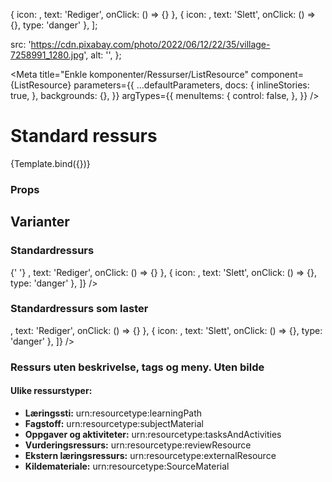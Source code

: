

  { icon: <Pencil />, text: 'Rediger', onClick: () => {} },
  { icon: <DeleteForever />, text: 'Slett', onClick: () => {}, type: 'danger' },
];



  src: 'https://cdn.pixabay.com/photo/2022/06/12/22/35/village-7258991_1280.jpg',
  alt: '',
};

<Meta
  title="Enkle komponenter/Ressurser/ListResource"
  component={ListResource}
  parameters={{
    ...defaultParameters,
    docs: {
      inlineStories: true,
    },
    backgrounds: {},
  }}
  argTypes={{
    menuItems: {
      control: false,
    },
  }}
/>


# Standard ressurs

<Canvas>
  <Story
    name="ListResource"
    args={{
      id: '1234',
      link: '',
      title: 'Tittel til ressurs',
      resourceImage: {
        src: '',
        alt: '',
      },
      resourceTypes: [{ id: 'urn:resourcetype:learningPath', name: 'Læringssti' }],
      tags: tags,
      menuItems: menuItems,
    }}>
    {Template.bind({})}
  </Story>
</Canvas>

### Props

<ArgsTable story="ListResource" />

## Varianter

### Standardressurs

<Canvas>
  <BrowserRouter>
    {' '}
    <ListResource
      id={'b572358d-0807-4594-bd37-b2bc52d2a6b6'}
      key={'defaultResource'}
      title="Titler kan også kuttes av"
      resourceTypes={resourceType}
      tags={['veldiglangtag', 'kjempelangtag', 'tag3medrartnavn', 'matte', 'matematikk']}
      description={'En helt vanlig beskrivelse.'}
      resourceImage={resourceImage}
      link={''}
      menuItems={[
        { icon: <Pencil />, text: 'Rediger', onClick: () => {} },
        { icon: <DeleteForever />, text: 'Slett', onClick: () => {}, type: 'danger' },
      ]}
    />
  </BrowserRouter>
</Canvas>

### Standardressurs som laster

<Canvas>
  <BrowserRouter>
    <ListResource
      isLoading
      id={'b572358d-0807-4594-bd37-b2bc52d2a6b6'}
      key={'defaultResource'}
      title="Titler kan også kuttes av"
      resourceTypes={resourceType}
      tags={['veldiglangtag', 'kjempelangtag', 'tag3medrartnavn', 'matte', 'matematikk']}
      description={'En helt vanlig beskrivelse.'}
      resourceImage={resourceImage}
      link={''}
      menuItems={[
        { icon: <Pencil />, text: 'Rediger', onClick: () => {} },
        { icon: <DeleteForever />, text: 'Slett', onClick: () => {}, type: 'danger' },
      ]}
    />
  </BrowserRouter>
</Canvas>

### Ressurs uten beskrivelse, tags og meny. Uten bilde

<Canvas>
  <BrowserRouter>
    <ListResourceWrapper>
      <ListResource
        id={'1c9e14ac-b734-4d8e-a2d6-5b37051d65d4'}
        key={'minimalResource'}
        title="Minimal ressurs"
        resourceTypes={[{ id: 'urn:resourcetype:learningPath', name: 'Læringssti' }]}
        resourceImage={{
          src: '',
          alt: '',
        }}
        link={''}
      />
    </ListResourceWrapper>
    <ListResourceWrapper>
      <ListResource
        id={'1c9e14ac-b734-4d8e-a2d6-5b37051d65d4'}
        key={'minimalResource'}
        title="Minimal ressurs"
        resourceTypes={[{ id: 'urn:resourcetype:subjectMaterial', name: 'Fagstoff' }]}
        resourceImage={{
          src: '',
          alt: '',
        }}
        link={''}
      />
    </ListResourceWrapper>
    <ListResourceWrapper>
      <ListResource
        id={'1c9e14ac-b734-4d8e-a2d6-5b37051d65d4'}
        key={'minimalResource'}
        title="Minimal ressurs"
        resourceTypes={[{ id: 'urn:resourcetype:tasksAndActivities', name: 'Oppgaver og aktiviteter' }]}
        resourceImage={{
          src: '',
          alt: '',
        }}
        link={''}
      />
    </ListResourceWrapper>
    <ListResourceWrapper>
      <ListResource
        id={'1c9e14ac-b734-4d8e-a2d6-5b37051d65d4'}
        key={'minimalResource'}
        title="Minimal ressurs"
        resourceTypes={[{ id: 'urn:resourcetype:reviewResource', name: 'Vurderingsressurs' }]}
        resourceImage={{
          src: '',
          alt: '',
        }}
        link={''}
      />
    </ListResourceWrapper>
    <ListResourceWrapper>
      <ListResource
        id={'1c9e14ac-b734-4d8e-a2d6-5b37051d65d4'}
        key={'minimalResource'}
        title="Minimal ressurs"
        resourceTypes={[{ id: 'urn:resourcetype:externalResource', name: 'Ekstern læringsressurs' }]}
        resourceImage={{
          src: '',
          alt: '',
        }}
        link={''}
      />
    </ListResourceWrapper>
    <ListResourceWrapper>
      <ListResource
        id={'1c9e14ac-b734-4d8e-a2d6-5b37051d65d4'}
        key={'minimalResource'}
        title="Minimal ressurs"
        resourceTypes={[{ id: 'urn:resourcetype:SourceMaterial', name: 'Kildemateriale' }]}
        resourceImage={{
          src: '',
          alt: '',
        }}
        link={''}
      />
    </ListResourceWrapper>
  </BrowserRouter>
</Canvas>

#### Ulike ressurstyper:

<ul>
  <li>
    <strong> Læringssti:</strong> urn:resourcetype:learningPath
  </li>
  <li>
    <strong>Fagstoff:</strong> urn:resourcetype:subjectMaterial
  </li>
  <li>
    <strong>Oppgaver og aktiviteter:</strong> urn:resourcetype:tasksAndActivities
  </li>
  <li>
    <strong>Vurderingsressurs:</strong> urn:resourcetype:reviewResource
  </li>
  <li>
    <strong>Ekstern læringsressurs:</strong> urn:resourcetype:externalResource
  </li>
  <li>
    <strong>Kildemateriale:</strong> urn:resourcetype:SourceMaterial
  </li>
</ul>
